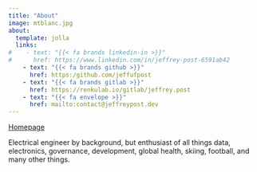 ```yaml
---
title: "About"
image: mtblanc.jpg
about:
  template: jolla
  links:
#    - text: "{{< fa brands linkedin-in >}}"
#      href: https://www.linkedin.com/in/jeffrey-post-6591ab42
    - text: "{{< fa brands github >}}"
      href: https:/github.com/jeffufpost
    - text: "{{< fa brands gitlab >}}"
      href: https://renkulab.io/gitlab/jeffrey.post
    - text: "{{< fa envelope >}}"
      href: mailto:contact@jeffreypost.dev
---
```


[Homepage](https://jeffreypost.dev)

Electrical engineer by background, but enthusiast of all things data, electronics, governance, development, global health, skiing, football, and many other things.
